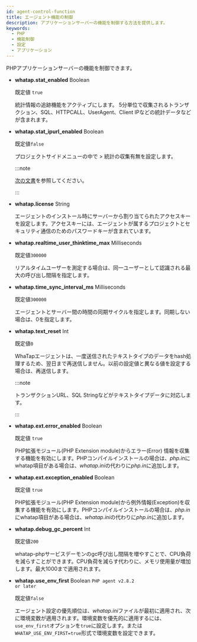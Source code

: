 ```yaml
---
id: agent-control-function
title: エージェント機能の制御
description: アプリケーションサーバーの機能を制御する方法を提供します。
keywords:
  - PHP
  - 機能制御
  - 設定
  - アプリケーション
---
```


PHPアプリケーションサーバーの機能を制御できます。

- **whatap.stat_enabled** <span class='type'>Boolean</span>

  既定値 `true`

  統計情報の追跡機能をアクティブにします。 5分単位で収集されるトランザクション、SQL、HTTPCALL、UserAgent、Client IPなどの統計データなどが含まれます。

- **whatap.stat_ipurl_enabled** <span class='type'>Boolean</span>

  既定値`false`

  プロジェクトサイドメニューの中で<Cmdname sid="side_statistics" className="uitext" /> &gt; <Cmdname sid="side_statIp" className="uitext" />統計の収集有無を設定します。 

  :::note 

  [次の文書](/php/analysis-apm-trs#statiptx)を参照してください。

  :::

- **whatap.license** <span class='type'>String</span>

  エージェントのインストール時にサーバーから割り当てられたアクセスキーを設定します。アクセスキーには、エージェントが属するプロジェクトとセキュリティ通信のためのパスワードキーが含まれています。

- **whatap.realtime_user_thinktime_max** <span class='type'>Milliseconds</span>

  既定値`300000`

  リアルタイムユーザーを測定する場合は、同一ユーザーとして認識される最大の呼び出し間隔を指定します。

- **whatap.time_sync_interval_ms** <span class='type'>Milliseconds</span>

  既定値`300000`

  エージェントとサーバー間の時間の同期サイクルを指定します。同期しない場合は、0を指定します。

- **whatap.text_reset** <span class='type'>Int</span>

  既定値`0`

  WhaTapエージェントは、一度送信されたテキストタイプのデータをhash処理するため、翌日まで再送信しません。以前の設定値と異なる値を設定する場合は、再送信します。

  :::note

  トランザクションURL、SQL Stringなどがテキストタイプデータに対応します。

  :::

- **whatap.ext.error_enabled** <span class='type'>Boolean</span>

  既定値 `true`

  PHP拡張モジュール(PHP Extension module)からエラー(Error) 情報を収集する機能を有効にします。PHPコンパイルインストールの場合は、*php.in*にwhatap項目がある場合は、*whatap.ini*の代わりに*php.in*に追加します。


<Phprestartapply />

- **whatap.ext.exception_enabled** <span class='type'>Boolean</span>

  既定値 `true`

  PHP拡張モジュール(PHP Extension module)から例外情報(Exception)を収集する機能を有効にします。PHPコンパイルインストールの場合は、*php.in*にwhatap項目がある場合は、*whatap.ini*の代わりに*php.in*に追加します。

<Phprestartapply />

- **whatap.debug_gc_percent** <span class='type'>Int</span>

  既定値`200`

  whatap-phpサービスデーモンのgc呼び出し間隔を増やすことで、CPU負荷を減らすことができます。CPU負荷を減らす代わりに、メモリ使用量が増加します。最大1000まで適用されます。

- **whatap.use_env_first** <span class='type'>Boolean</span> <code className="my">PHP agent v2.8.2 or later</code>

  既定値`false`

  エージェント設定の優先順位は、*whatap.ini*ファイルが最初に適用され、次に環境変数が適用されます。環境変数を優先的に適用するには、`use_env_first`オプションを`true`に設定します。または`WHATAP_USE_ENV_FIRST=true`形式で環境変数を設定できます。
